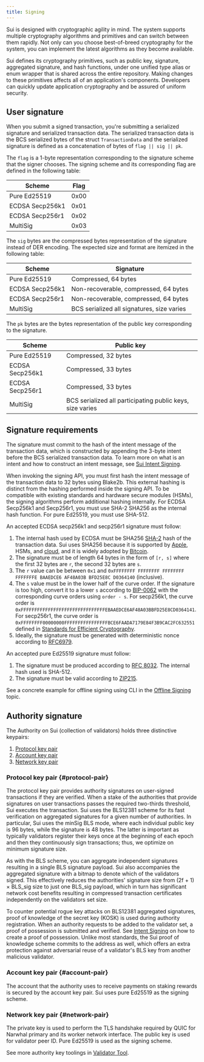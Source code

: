 ```yaml
---
title: Signing
---
```


Sui is designed with cryptographic agility in mind. The system supports multiple cryptography algorithms and primitives and can switch between them rapidly. Not only can you choose best-of-breed cryptography for the system, you can implement the latest algorithms as they become available.

Sui defines its cryptography primitives, such as public key, signature, aggregated signature, and hash functions, under one unified type alias or enum wrapper that is shared across the entire repository. Making changes to these primitives affects all of an application's components. Developers can quickly update application cryptography and be assured of uniform security.

## User signature

When you submit a signed transaction, you're submitting a serialized signature and serialized transaction data. The serialized transaction data is the BCS serialized bytes of the struct `TransactionData` and the serialized signature is defined as a concatenation of bytes of `flag || sig || pk`.

The `flag` is a 1-byte representation corresponding to the signature scheme that the signer chooses. The signing scheme and its corresponding flag are defined in the following table:

| Scheme | Flag |
|---|---|
| Pure Ed25519 | 0x00 |
| ECDSA Secp256k1 | 0x01 |
| ECDSA Secp256r1 | 0x02 |
| MultiSig | 0x03 |

The `sig` bytes are the compressed bytes representation of the signature instead of DER encoding. The expected size and format are itemized in the following table:

| Scheme | Signature |
|---|---|
| Pure Ed25519 | Compressed, 64 bytes |
| ECDSA Secp256k1 | Non-recoverable, compressed, 64 bytes  |
| ECDSA Secp256r1 | Non-recoverable, compressed, 64 bytes |
| MultiSig | BCS serialized all signatures, size varies |

The `pk` bytes are the bytes representation of the public key corresponding to the signature.

| Scheme | Public key |
|---|---|
| Pure Ed25519 | Compressed, 32 bytes |
| ECDSA Secp256k1 | Compressed, 33 bytes |
| ECDSA Secp256r1 | Compressed, 33 bytes |
| MultiSig | BCS serialized all participating public keys, size varies |

## Signature requirements

The signature must commit to the hash of the intent message of the transaction data, which is constructed by appending the 3-byte intent before the BCS serialized transaction data. To learn more on what is an intent and how to construct an intent message, see [Sui Intent Signing](../transaction-auth/intent-signing.mdx).

When invoking the signing API, you must first hash the intent message of the transaction data to 32 bytes using Blake2b. This external hashing is distinct from the hashing performed inside the signing API. To be compatible with existing standards and hardware secure modules (HSMs), the signing algorithms perform additional hashing internally. For ECDSA Secp256k1 and Secp256r1, you must use SHA-2 SHA256 as the internal hash function. For pure Ed25519, you must use SHA-512.

An accepted ECDSA secp256k1 and secp256r1 signature must follow:

 1. The internal hash used by ECDSA must be SHA256 [SHA-2](https://en.wikipedia.org/wiki/SHA-2) hash of the transaction data. Sui uses SHA256 because it is supported by [Apple](https://developer.apple.com/forums/thread/89619), HSMs, and [cloud](https://developer.apple.com/forums/thread/89619), and it is widely adopted by [Bitcoin](https://en.bitcoin.it/wiki/Elliptic_Curve_Digital_Signature_Algorithm).
 1. The signature must be of length 64 bytes in the form of `[r, s]` where the first 32 bytes are `r`, the second 32 bytes are `s`.
 1. The `r` value can be between `0x1` and `0xFFFFFFFF FFFFFFFF FFFFFFFF FFFFFFFE BAAEDCE6 AF48A03B BFD25E8C D0364140` (inclusive).
 1. The `s` value must be in the lower half of the curve order. If the signature is too high, convert it to a lower `s` according to [BIP-0062](https://github.com/bitcoin/bips/blob/master/bip-0062.mediawiki#low-s-values-in-signatures) with the corresponding curve orders using `order - s`. For secp256k1, the curve order is `0xFFFFFFFFFFFFFFFFFFFFFFFFFFFFFFFEBAAEDCE6AF48A03BBFD25E8CD0364141`. For secp256r1, the curve order is `0xFFFFFFFF00000000FFFFFFFFFFFFFFFFBCE6FAADA7179E84F3B9CAC2FC632551` defined in [Standards for Efficient Cryptography](https://secg.org/SEC2-Ver-1.0.pdf).
 1. Ideally, the signature must be generated with deterministic nonce according to [RFC6979](https://www.rfc-editor.org/rfc/rfc6979).

An accepted pure Ed25519 signature must follow:
1. The signature must be produced according to [RFC 8032](https://www.rfc-editor.org/rfc/rfc8032.html#section-5.1.6). The internal hash used is SHA-512.
1. The signature must be valid according to [ZIP215](https://github.com/zcash/zips/blob/main/zip-0215.rst).

See a concrete example for offline signing using CLI in the [Offline Signing](../transaction-auth/offline-signing.mdx) topic.

## Authority signature

The Authority on Sui (collection of validators) holds three distinctive keypairs:

 1. [Protocol key pair](#protocol-pair)
 1. [Account key pair](#account-pair)
 1. [Network key pair](#network-pair)

### Protocol key pair {#protocol-pair}

The protocol key pair provides authority signatures on user-signed transactions if they are verified. When a stake of the authorities that provide signatures on user transactions passes the required two-thirds threshold, Sui executes the transaction. Sui uses the BLS12381 scheme for its fast verification on aggregated signatures for a given number of authorities. In particular, Sui uses the minSig BLS mode, where each individual public key is 96 bytes, while the signature is 48 bytes. The latter is important as typically validators register their keys once at the beginning of each epoch and then they continuously sign transactions; thus, we optimize on minimum signature size.

As with the BLS scheme, you can aggregate independent signatures resulting in a single BLS signature payload. Sui also accompanies the aggregated signature with a bitmap to denote which of the validators signed. This effectively reduces the authorities' signature size from (2f + 1) × BLS_sig size to just one BLS_sig payload, which in turn has significant network cost benefits resulting in compressed transaction certificates independently on the validators set size.

To counter potential rogue key attacks on BLS12381 aggregated signatures, proof of knowledge of the secret key (KOSK) is used during authority registration. When an authority requests to be added to the validator set, a proof of possession is submitted and verified. See [Intent Signing](../transaction-auth/intent-signing.mdx) on how to create a proof of possession. Unlike most standards, the Sui proof of knowledge scheme commits to the address as well, which offers an extra protection against adversarial reuse of a validator's BLS key from another malicious validator.

### Account key pair {#account-pair}

The account that the authority uses to receive payments on staking rewards is secured by the account key pair. Sui uses pure Ed25519 as the signing scheme.

### Network key pair {#network-pair}

The private key is used to perform the TLS handshake required by QUIC for Narwhal primary and its worker network interface. The public key is used for validator peer ID. Pure Ed25519 is used as the signing scheme.

See more authority key toolings in [Validator Tool](https://github.com/MystenLabs/sui/blob/f8b5ad9aaecc3c4b30a060ec5e00bdad9ba75a93/nre/validator_tool.md).
